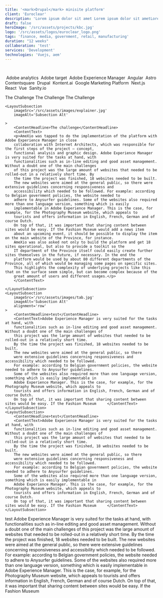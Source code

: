 ```yaml
---
title: '<mark>Drupal</mark> minisite platform'
client: 'Euroclear'
description: 'Lorem ipsum dolor sit amet Lorem ipsum dolor sit ametLorem ipsum dolor sit ametLorem ipsum dolor sit ametLorem ipsum dolor sit ametLorem ipsum dolor sit amet'
draft: false
heroImage: '/src/assets/projects/kbc.jpg'
logo: '/src/assets/logos/euroclear_logo.png'
tags: 'finance, media, government, retail, manufacturing'
duration: "12 weeks"
collaboration: 'test'
services: 'Development'
technologies: 'Vuejs, aem'
---
```



<HeroHeader 
    headline={frontmatter.title}
    client={frontmatter.client}
    text={frontmatter.description}
    backgroundImage={frontmatter.heroImage} >
</HeroHeader>

<ProjectMetadata
    duration={frontmatter.duration}
    collaboration={frontmatter.collaboration}
    services={frontmatter.services}
    technologies={frontmatter.technologies}>
    <Image src={analytics} alt="" class="h-10 w-auto"/>
    <Image src={target} alt="" class="h-10 w-auto"/>
    <Image src={aem} alt="" class="h-10 w-auto"/>
    <Image src={angular} alt="" class="h-10 w-auto"/>
    <Image src={astro} alt="" class="h-10 w-auto"/>
    <Image src={contentsquare} alt="" class="h-10 w-auto"/>
    <Image src={drupal} alt="" class="h-8 w-auto"/>
    <Image src={kontentai} alt="" class="h-10 w-auto"/>
    <Image src={google} alt="" class="h-10 w-auto"/>
    <Image src={nextjs} alt="" class="h-6 w-auto"/>
    <Image src={react} alt="" class="h-10 w-auto"/>
    <Image src={vue} alt="" class="h-10 w-auto"/>
    <Image src={sanity} alt="" class="h-8 w-auto"/>
</ProjectMetadata>

<ProjectMetadata
    duration={frontmatter.duration}
    collaboration={frontmatter.collaboration}
    services={frontmatter.services}
    technologies={frontmatter.technologies}>
    <TechnologyIcon link="https://business.adobe.com/products/analytics/adobe-analytics.html">
        <Image src={analytics_square} alt="" />
        Adobe analytics
    </TechnologyIcon>
    <TechnologyIcon>
        <Image src={target_square} alt="" />
        Adobe target
    </TechnologyIcon>
    <TechnologyIcon>
        <Image src={aem_square} alt="" />
        Adobe Experience Manager
    </TechnologyIcon>
    <TechnologyIcon>
        <Image src={angular_square} alt="" />
        Angular
    </TechnologyIcon>
    <TechnologyIcon>
        <Image src={astro_square} alt="" />
        Astro
    </TechnologyIcon>
    <TechnologyIcon>
        <Image src={contentsquare_square} alt="" />
        Contentsquare
    </TechnologyIcon>
    <TechnologyIcon>
        <Image src={drupal_square} alt="" />
        Drupal
    </TechnologyIcon>
    <TechnologyIcon>
        <Image src={kontentai_square} alt="" />
        Kontent.ai
    </TechnologyIcon>
    <TechnologyIcon>
        <Image src={google} alt="" />
        Google Marketing Platform
    </TechnologyIcon>
    <TechnologyIcon>
        <Image src={nextjs_square} alt="" />
        Next.js
    </TechnologyIcon>
    <TechnologyIcon>
        <Image src={react_square} alt="" />
        React
    </TechnologyIcon>
    <TechnologyIcon>
        <Image src={vue_square} alt="" />
        Vue
    </TechnologyIcon>
    <TechnologyIcon>
        <Image src={sanity_square} alt="" />
        Sanity.io
    </TechnologyIcon>
</ProjectMetadata>


<Youtube 
    title="Just Curious - Limmy's Homemade Show"
    videoId="FfTT7mxGw8I"
    class="mx-auto mb-8" />

<LayoutSection>
    <ContentHeadline headlineTag="h2">The Challenge</ContentHeadline>
    <ContentHeadline>The Challenge</ContentHeadline>
    <ContentHeadline  headlineTag="h4">The Challenge</ContentHeadline>

    <LayoutSubsection
        imageSrc='/src/assets/images/explainer.jpg'
        imageAlt='Subsection Alt'
        
    >
        <ContentHeadline>The challenge</ContentHeadline>
        <ContentText>
        <p>AmeXio was tapped to do the implementation of the platform with Adobe Experience Manager in close 
        collaboration with Internet Architects, which was responsible for the first steps of the project – concept, 
        functional analysis and graphic design. Adobe Experience Manager is very suited for the tasks at hand, with 
        functionalities such as in-line editing and good asset management. Without a doubt one of the main challenges 
        of this project was the large amount of websites that needed to be rolled-out in a relatively short time. By 
        the time the project was finished, 18 websites needed to be built.
        The new websites were aimed at the general public, so there were extensive guidelines concerning responsiveness and 
        accessibility which needed to be followed. For example: according to Belgian government policies, the website needed to 
        adhere to Anysurfer guidelines. Some of the websites also required more than one language version, something which is easily 
        implementable in Adobe Experience Manager. This is the case, for example, for the Photography Museum website, which appeals to 
        tourists and offers information in English, French, German and of course Dutch.
        On top of that, it was important that sharing content between sites would be easy. If the Fashion Museum would add a news item 
        about an upcoming event, it should be possible to display the item on the main website of the Province, for instance. 
        AmeXio was also asked not only to build the platform and get 18 sites operational, but also to provide a toolkit so the 
        IT department of the Province itself could easily create further sites themselves in the future, if necessary. In the end the 
        platform would be used by about 80 different departments of the Province, all of which would be managing some pages on specific sites. 
        This highlights the complexity of underlying projects like this that on the surface seem simple, but can become complex because of the
        great amount of users and different usages.</p>
        </ContentText>

    </LayoutSubsection>
    <LayoutSubsection
        imageSrc='/src/assets/images/tab.jpg'
        imageAlt='Subsection Alt'
        alignment='row'
    >
        <ContentHeadline>test</ContentHeadline>
        <ContentText>Adobe Experience Manager is very suited for the tasks at hand, with 
        functionalities such as in-line editing and good asset management. Without a doubt one of the main challenges of 
        this project was the large amount of websites that needed to be rolled-out in a relatively short time. 
        By the time the project was finished, 18 websites needed to be built.
        The new websites were aimed at the general public, so there
        were extensive guidelines concerning responsiveness and accessibility which needed to be followed.
        For example: according to Belgian government policies, the website needed to adhere to Anysurfer guidelines. 
        Some of the websites also required more than one language version, something which is easily implementable in 
        Adobe Experience Manager. This is the case, for example, for the Photography Museum website, which appeals to 
        tourists and offers information in English, French, German and of course Dutch.
        On top of that, it was important that sharing content between sites would be easy. If the Fashion Museum     </ContentText>
    </LayoutSubsection>
    <LayoutSubsection>
        <ContentHeadline>test</ContentHeadline>
        <ContentText>Adobe Experience Manager is very suited for the tasks at hand, with 
        functionalities such as in-line editing and good asset management. Without a doubt one of the main challenges of 
        this project was the large amount of websites that needed to be rolled-out in a relatively short time. 
        By the time the project was finished, 18 websites needed to be built.
        The new websites were aimed at the general public, so there
        were extensive guidelines concerning responsiveness and accessibility which needed to be followed.
        For example: according to Belgian government policies, the website needed to adhere to Anysurfer guidelines. 
        Some of the websites also required more than one language version, something which is easily implementable in 
        Adobe Experience Manager. This is the case, for example, for the Photography Museum website, which appeals to 
        tourists and offers information in English, French, German and of course Dutch.
        On top of that, it was important that sharing content between sites would be easy. If the Fashion Museum     </ContentText>
    </LayoutSubsection>
</LayoutSection>

<LayoutSection backgroundColor='dark'>
    <ContentHeadline>test</ContentHeadline>
    <ContentText>Adobe Experience Manager is very suited for the tasks at hand, with functionalities such as in-line editing and good asset management. Without a doubt one of the main challenges of this project was the large amount of websites that needed to be rolled-out in a relatively short time. By the time the project was finished, 18 websites needed to be built.
    The new websites were aimed at the general public, so there were extensive guidelines concerning responsiveness and accessibility which needed to be followed. For example: according to Belgian government policies, the website needed to adhere to Anysurfer guidelines. Some of the websites also required more than one language version, something which is easily implementable in Adobe Experience Manager. This is the case, for example, for the Photography Museum website, which appeals to tourists and offers information in English, French, German and of course Dutch.
    On top of that, it was important that sharing content between sites would be easy. If the Fashion Museum </ContentText>
</LayoutSection>

<TeaserWithImage 
	headline="Why work with us?"
	description="Fusce dapibus, tellus ac cursus commodo, tortor mauris condimentum nibh, ut fermentum massa justo sit amet risus. Lorem ipsum dolor sit amet, consectetur adipiscing elit. Maecenas sed diam eget risus varius blandit sit amet non magna. Etiam porta sem malesuada magna mollis euismod.
		Fusce dapibus, tellus ac cursus commodo, tortor mauris condimentum nibh, ut fermentum massa justo sit amet risus. Lorem ipsum dolor sit amet.">
	<Image src={explainer} alt="" width={512} height={512}/>
</TeaserWithImage>

<TeaserWithImage 
    fullWidth
	headline="Why work with us?"
	description="Fusce dapibus, tellus ac cursus commodo, tortor mauris condimentum nibh, ut fermentum massa justo sit amet risus. Lorem ipsum dolor sit amet, consectetur adipiscing elit. Maecenas sed diam eget risus varius blandit sit amet non magna. Etiam porta sem malesuada magna mollis euismod.
		Fusce dapibus, tellus ac cursus commodo, tortor mauris condimentum nibh, ut fermentum massa justo sit amet risus. Lorem ipsum dolor sit amet.">
	<Image src={explainer} alt="" width={512} height={512}/>
</TeaserWithImage>

<TilesContainer 
    headline="Approach and techniques"
    description="Fusce dapibus, <b>tellus ac cursus commodo, tortor mauris</b> condimentum nibh, ut fermentum massa justo sit amet risus. Etiam porta sem malesuada magna mollis euismod. Aenean eu leo quam. Pellentesque ornare sem lacinia quam venenatis vestibulum. Maecenas faucibus mollis interdum.">
    <SmallTile 
		headline="Cum Solis"
		description="natoque penatibus et magnis dis parturient montes, nascetur ridiculus mus." >
    </SmallTile>
    <SmallTile 
		headline="Nulla Vitae"
		description="natoque penatibus et magnis dis parturient montes, nascetur ridiculus mus." >
    </SmallTile>
    <SmallTile 
		headline="Aenean eu leo quam"
		description="natoque penatibus et magnis dis parturient montes, nascetur ridiculus mus." >
    </SmallTile>
</TilesContainer>

<Quote 
    quote="The new website of L’Echo appeals to a broad audience and boasts extended customisation possibilities for readers, making it more readable and simpler to use. Furthermore, the system allows us to provide new media formats such as videos and infographics, ultimately leading to a more enjoyable customer experience."
    name='Johan Condijts'
    jobtitle="editor"
    profileImage='/src/assets/people/placeholder_small.png'
	class="mt-40"
    /> 

<InsightsTeaser 
    collection='cases'
    tag='government'
    current='Euroclear'
/>
